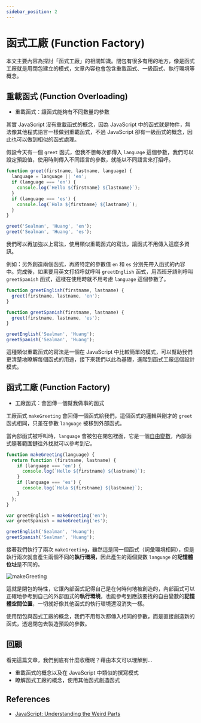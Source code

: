 ```yaml
---
sidebar_position: 2
---
```


# 函式工廠 (Function Factory)

本文主要內容為探討「函式工廠」的相關知識。閉包有很多有用的地方，像是函式工廠就是用閉包建立的模式，文章內容也會包含重載函式、一級函式、執行環境等概念。

## 重載函式 (Function Overloading)

- 重載函式：讓函式能夠有不同數量的參數

其實 JavaScript 沒有重載函式的概念，因為 JavaScript 中的函式就是物件，無法像其他程式語言一樣做到重載函式，不過 JavaScript 卻有一級函式的概念，因此也可以做到相似的函式處理。

假設今天有一個 `greet` 函式，但我不想每次都傳入 `language` 這個參數，我們可以設定預設值，使用時則傳入不同語言的參數，就能以不同語言來打招呼。

```javascript
function greet(firstname, lastname, language) {
  language = language || 'en';
  if (language === 'en') {
    console.log(`Hello ${firstname} ${lastname}`);
  }
  if (language === 'es') {
    console.log(`Hola ${firstname} ${lastname}`);
  }
}

greet('Sealman', 'Huang', 'en');
greet('Sealman', 'Huang', 'es');
```

我們可以再加強以上寫法，使用類似重載函式的寫法，讓函式不用傳入這麼多資訊。

例如：另外創造兩個函式，再將特定的參數值 `en` 和 `es` 分別先帶入函式的內容中。完成後，如果要用英文打招呼就呼叫 `greetEnglish` 函式，用西班牙語則呼叫 `greetSpanish` 函式，這樣在使用時就不用考慮 `language` 這個參數了。

```javascript
function greetEnglish(firstname, lastname) {
  greet(firstname, lastname, 'en');
}

function greetSpanish(firstname, lastname) {
  greet(firstname, lastname, 'es');
}

greetEnglish('Sealman', 'Huang');
greetSpanish('Sealman', 'Huang');
```

這種類似重載函式的寫法是一個在 JavaScript 中比較簡單的模式，可以幫助我們更清楚地瞭解每個函式的用途，接下來我們以此為基礎，進階到函式工廠這個設計模式。

## 函式工廠 (Function Factory)

- 工廠函式：會回傳一個幫我做事的函式

工廠函式 `makeGreeting` 會回傳一個函式給我們，這個函式的邏輯與剛才的 `greet` 函式相同，只差在參數 `language` 被移到外部函式。

當內部函式被呼叫時，`language` 會被包在閉包裡面，它是一個[自由變數](https://docs.sealman.tw/functions-extras/closure#%E9%96%89%E5%8C%85%E8%88%87%E8%87%AA%E7%94%B1%E8%AE%8A%E6%95%B8)，內部函式隨著範圍鏈往外找就可以參考到它。

```javascript
function makeGreeting(language) {
  return function (firstname, lastname) {
    if (language === 'en') {
      console.log(`Hello ${firstname} ${lastname}`);
    }
    if (language === 'es') {
      console.log(`Hola ${firstname} ${lastname}`);
    }
  };
}

var greetEnglish = makeGreeting('en');
var greetSpanish = makeGreeting('es');

greetEnglish('Sealman', 'Huang');
greetSpanish('Sealman', 'Huang');
```

接著我們執行了兩次 `makeGreeting`，雖然這是同一個函式（詞彙環境相同），但是執行兩次就會產生兩個不同的**執行環境**，因此產生的兩個變數 `language` 的**記憶體位址**是不同的。

![makeGreeting](https://i.imgur.com/gTmXsPS.png)

這就是閉包的特性，它讓內部函式記得自己是在何時何地被創造的，內部函式可以正確地參考到自己的外部函式的**執行環境**，也能參考到應該要找的自由變數的**記憶體空間位置**，一切就好像其他函式的執行環境還沒消失一樣。

使用閉包與函式工廠的概念，我們不用每次都傳入相同的參數，而是直接創造新的函式，透過閉包去製造預設的參數。

## 回顧

看完這篇文章，我們到底有什麼收穫呢？藉由本文可以理解到…

- 重載函式的概念以及在 JavaScript 中類似的撰寫模式
- 瞭解函式工廠的概念，使用其他函式創造函式

## References

- [JavaScript: Understanding the Weird Parts](https://www.udemy.com/course/understand-javascript/)
